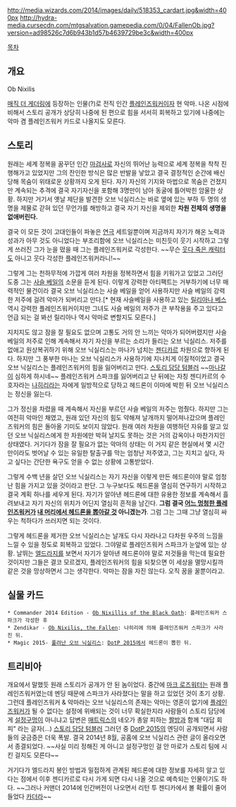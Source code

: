 http://media.wizards.com/2014/images/daily/518353_cardart.jpg&width=400px http://hydra-media.cursecdn.com/mtgsalvation.gamepedia.com/0/04/FallenOb.jpg?version=ad98526c7d6b943b1d57b4639729be3c&width=400px

[[목차]]

== 개요 ==

Ob Nixilis

[[매직 더 게더링]]에 등장하는 인물(?)로 전직 인간 [[플레인즈워커]]이자 현 악마. 나온 시점에 비해서 스토리 공개가 상당히 나중에 된 편으로 힘을 서서히 회복하고 있기에 나중에는 악마 겸 플레인즈워커 카드로 나올지도 모른다.

== 스토리 ==

원래는 세계 정복을 꿈꾸던 인간 [[마검사]]로 자신의 뛰어난 능력으로 세계 정복을 착착 진행해가고 있었지만 그의 잔인한 방식은 많은 반발을 낳았고 결국 결정적인 순간에 배신당해 목숨이 위태로운 상황까지 오게 된다. 자기 자신의 기지와 마법으로 목숨은 건졌지만 계속되는 추격에 결국 자기자신을 포함해 3명만이 남아 동굴에 틀어박힌 암울한 상황. 하지만 거기서 옛날 제단을 발견한 오브 닉실리스는 바로 옆에 있는 부하 두 명의 생명을 제물로 갇혀 있던 무언가를 해방하고 결국 자기 자신을 제외한 '''차원 전체의 생명을 없애버린다.'''

결국 이 모든 것이 고대인들이 파놓은 [[연극]] 세트일뿐이며 지금까지 자기가 해온 노력과 성과가 아무 것도 아니었다는 부조리함에 오브 닉실리스는 미친듯이 웃기 시작하고 그렇게 쓰러진 그가 눈을 떴을 때 그는 플레인즈워커로 각성한다. ~~무슨 [[웃다 죽은 캐릭터]]도 아니고 웃다 각성한 플레인즈워커라니!~~ 

그렇게 그는 천하무적에 가깝게 여러 차원을 정복하면서 힘을 키워가고 있었고 그러던 도중 그는 [[사슬 베일]]의 소문을 듣게 된다. 이렇게 강력한 아티팩트는 거부하기에 너무 매력적인 물건이라 결국 오브 닉실리스는 사슬 베일을 얻어 사용하지만 사슬 베일의 강력한 저주에 걸려 악마가 되버리고 만다.[* 현재 사슬베일을 사용하고 있는 [[릴리아나 베스]] 역시 강력한 플레인즈워커이지만 그녀도 사슬 베일의 저주가 큰 부작용을 주고 있다고 언급 되는 걸 봐선 릴리아나 역시 악마로 변할지도 모른다.]

지치지도 않고 잠을 잘 필요도 없으며 고통도 거의 안 느끼는 악마가 되어버렸지만 사슬 베일의 저주로 인해 계속해서 자기 자신을 부르는 소리가 들리는 오브 닉실리스. 저주를 없애고 원상복귀하기 위해 오브 닉실리스는 마나가 넘치는 [[젠디카르]] 차원으로 향하게 된다. 하지만 그 풍부한 마나는 오브 닉실리스가 사용하기에 지나치게 이질적이었고 결국 오브 닉실리스는 플레인즈워커의 힘을 잃어버리고 만다. [http://dougbeyermtg.tumblr.com/post/101238052859/is-the-commader-ob-nixilis-card-before-he-went-to 스토리 담당 텀블러] ~~[[물갈이#s-2|마나갈이]] 심하게 하시네~~ 플레인즈워커 스파크를 잃어버리고 난 뒤에는 자칭 젠디카르의 수호자라는 [[나히리]]라는 자에게 일방적으로 당하고 헤드론이 이마에 박힌 뒤 오브 닉실리스는 정신을 잃는다.

그가 정신을 차렸을 때 계속해서 자신을 부르던 사슬 베일의 저주는 멈췄다. 하지만 그는 여전히 악마인 채였고, 원래 있던 자신의 힘도 약해져 날개까지 떨어져나갔으며 플레인즈워커의 힘은 돌아올 기미도 보이지 않았다. 원래 여러 차원을 여행하던 자유를 알고 있던 오브 닉실리스에게 한 차원에만 박혀 날지도 못하는 것은 거의 감옥이나 마찬가지인 상태였다. 거기다가 잠을 잘 필요가 없는 악마의 상태는 이 거지 같은 현실에서 몇 시간만이라도 벗어날 수 있는 유일한 탈출구를 막는 엄청난 저주였고, 그는 지치고 싶다, 자고 싶다는 간단한 욕구도 얻을 수 없는 상황에 고통받았다.

그렇게 수백 년을 살던 오브 닉실리스는 자기 자신을 이렇게 만든 헤드론이야 말로 엄청난 힘을 가지고 있을 것이라고 판단. 그 누구보다도 헤드론을 열심히 연구하기 시작하고 결국 계획 하나를 세우게 된다. 자기가 알아낸 헤드론에 대한 유용한 정보를 계속해서 흘려보내고 자기 자신의 위치가 어딘지 열심히 흔적을 남긴다. '''그럼 결국 [[제이스 벨레렌|어느 멍청한 플레인즈워커]]가 [[DotP 2015|내 머리에서 헤드론을 뽑아갈 것]] 아니겠는가'''.  그럼 그는 그때 그냥 열심히 싸우는 척하다가 쓰러지면 되는 것이다.

그렇게 헤드론을 제거한 오브 닉실리스는 날개도 다시 자라나고 다차원 우주의 느낌을 느낄 수 있을 정도로 회복하고 있었다. 그야말로 플레인즈워커 스파크가 눈앞에 있는 상황. 날뛰는 [[엘드라지]]를 보면서 자기가 알아낸 헤드론이야 말로 저것들을 막는데 필요한 것이지만 그들은 결코 모르겠지, 플레인즈워커의 힘을 되찾으면 이 세상을 멸망시킬까 같은 것을 망상하면서 그는 생각한다. 악마는 잠을 자진 않는다. 오직 꿈을 꿀뿐이라고.

== 실물 카드 ==

 * Commander 2014 Edition - [[Ob Nixillis of the Black Oath]]: 플레인즈워커 스파크가 각성한 후
 * Zendikar - [[Ob Nixilis, the Fallen]]: 나히리에 의해 플레인즈워커 스파크가 사라진 뒤.
 * Magic 2015- [[풀려난 오브 닉실리스]]: [[DotP 2015]]에서 헤드론이 뽑힌 뒤.

== 트리비아 ==

개요에서 말했듯 원래 스토리가 공개가 안 된 놈이었다. 중간에 [[마크 로즈워터]]는 원래 플레인즈워커였는데 멘딩 때문에 스파크가 사라졌다는 말을 하고 있었던 것이 초기 상황. 그런데 플레인즈워커 & 악마라는 오브 닉실리스의 존재는 악마는 영혼이 없기에 [[플레인즈워커]]가 될 수 없다는 설정에 위배되는 것이 너무 확실한지라 사람들이 스토리 담당에게 [[설정구멍]]이 아니냐고 답변은 [[매트릭스]]의 네오가 총알 피하는 [[짤방]]과 함께 "대답 회피" 라는 글자(…) [http://dougbeyermtg.tumblr.com/post/89722801304/speaking-of-ob-nixilis-mark-said-to-ask-you-if 스토리 담당 텀블러] 그러던 중 [[DotP 2015]]의 엔딩이 공개되면서 사람들의 궁금증은 더욱 폭발. 결국 2014년 8월, 공홈에 오브 닉실리스 관련 글이 올라오면서 종결되었다. ~~사실 미리 정해진 게 아니고 설정구멍인 걸 안 마로가 스토리 팀에 시킨 걸지도 모른다~~

거기다가 엘드라지 봉인 방법과 밀접하게 관계된 헤드론에 대한 정보를 자세히 알고 있다는 점에서 이후 젠디카르로 다시 가게 되면 다시 나올 것으로 예측되는 인물이기도 하다. ~~그러나 커맨더 2014에 인간버전이 나오면서 리턴 투 젠디카에서 볼 확률이 줄어들었다 [[카더라]]~~

